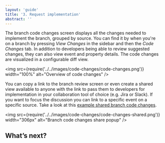 ```yaml
---
layout: 'guide'
title: '3. Request implementation'
abstract: ''
---
```




The branch code changes screen displays all the changes needed to implement the branch, grouped by source. You can find it by when you're on a branch by pressing *View Changes* in the sidebar and then the *Code Changes* tab. In addition to developers being able to review suggested changes, they can also view event and property details. The code changes are visualized in a configurable diff view.

<img
  src={require('../../images/code-changes/code-changes.png')}
  width="100%"
  alt="Overview of code changes"
/>

You can copy a link to the branch review screen or even create a shared view available to anyone with the link to pass them to developers for implementation in your collaboration tool of choice (e.g. Jira or Slack). If you want to focus the discussion you can link to a specific event on a specific source. Take a look at this [example shared branch code changes](https://www.avo.app/s/TZ0YwKaQ9).

<img
  src={require('../../images/code-changes/code-changes-shared.png')}
  width="306px"
  alt="Branch code changes share popup"
/>

<div className={styles.row}>
  <PageLink
    image={AnalyticsManagerIcon}
    title="Branch Code Changes"
    description="Using the branch code changes screen for a simple and accurate implementation"
    callToAction={new CallToAction('/workspace/code-changes')}
  />
</div>

## What’s next?

<div className={styles.row}>
  <PageLink
    image={AnalyticsManagerIcon}
    title="4. Implement analytics events"
    description="Learn how to implement analytics event"
    callToAction={
      new CallToAction('/workflow/implement')
    }
  />
</div>
